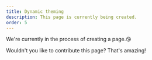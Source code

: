 ```yaml
---
title: Dynamic theming
description: This page is currently being created.
order: 5
---
```


We're currently in the process of creating a page.😘

Wouldn't you like to contribute this page? That's amazing!
